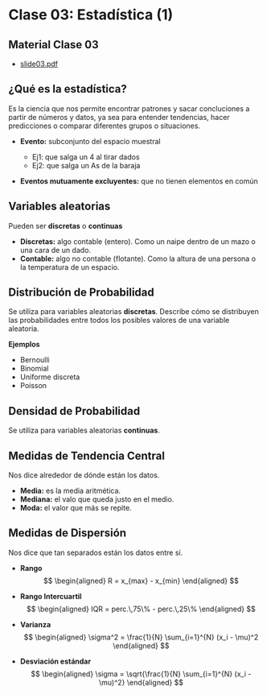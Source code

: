 # Clase 03: Estadística (1)

## Material Clase 03
- [slide03.pdf](/bootcamps/codfacilito/cft001/docs/slide03.pdf)


## ¿Qué es la estadística?
Es la ciencia que nos permite encontrar patrones y sacar concluciones a partir de números y datos, ya sea para entender tendencias, hacer predicciones o comparar diferentes grupos o situaciones.

- **Evento:** subconjunto del espacio muestral
    - Ej1: que salga un 4 al tirar dados
    - Ej2: que salga un As de la baraja

- **Eventos mutuamente excluyentes:** que no tienen elementos en común

## Variables aleatorias

Pueden ser **discretas** o **continuas**

- **Discretas:** algo contable (entero). Como un naipe dentro de un mazo o una cara de un dado.
- **Contable:** algo no contable (flotante). Como la altura de una persona o la temperatura de un espacio.

## Distribución de Probabilidad
Se utiliza para variables aleatorias **discretas**. Describe cómo se distribuyen las probabilidades entre todos los posibles valores de una variable aleatoria.

**Ejemplos**

- Bernoulli
- Binomial
- Uniforme discreta
- Poisson

## Densidad de Probabilidad
Se utiliza para variables aleatorias **continuas**.

## Medidas de Tendencia Central
Nos dice alrededor de dónde están los datos.

- **Media:** es la media aritmética.
- **Mediana:** el valo que queda justo en el medio.
- **Moda:** el valor que más se repite.

## Medidas de Dispersión
Nos dice que tan separados están los datos entre sí.

- **Rango**
$$
\begin{aligned}
    R = x_{max} - x_{min}
\end{aligned}
$$

- **Rango Intercuartil**
$$
\begin{aligned}
    IQR = perc.\,75\% - perc.\,25\%
\end{aligned}
$$

- **Varianza**
$$
\begin{aligned}
    \sigma^2 = \frac{1}{N} \sum_{i=1}^{N} (x_i - \mu)^2
\end{aligned}
$$

- **Desviación estándar**
$$
\begin{aligned}
    \sigma = \sqrt{\frac{1}{N} \sum_{i=1}^{N} (x_i - \mu)^2}
\end{aligned}
$$